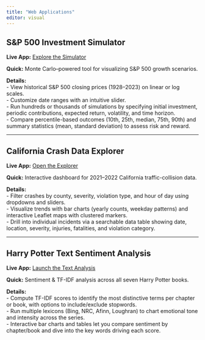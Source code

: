 ```yaml
---
title: "Web Applications"
editor: visual
---
```


## S&P 500 Investment Simulator  
**Live App:** [Explore the Simulator](https://ajay-sharma.shinyapps.io/InvestmentSimulator/)  

**Quick:** Monte Carlo–powered tool for visualizing S&P 500 growth scenarios.  

**Details:**  
- View historical S&P 500 closing prices (1928–2023) on linear or log scales.  
- Customize date ranges with an intuitive slider.  
- Run hundreds or thousands of simulations by specifying initial investment, periodic contributions, expected return, volatility, and time horizon.  
- Compare percentile-based outcomes (10th, 25th, median, 75th, 90th) and summary statistics (mean, standard deviation) to assess risk and reward.

---

## California Crash Data Explorer  
**Live App:** [Open the Explorer](https://ajay-sharma.shinyapps.io/app3/)  

**Quick:** Interactive dashboard for 2021–2022 California traffic-collision data.  

**Details:**  
- Filter crashes by county, severity, violation type, and hour of day using dropdowns and sliders.  
- Visualize trends with bar charts (yearly counts, weekday patterns) and interactive Leaflet maps with clustered markers.  
- Drill into individual incidents via a searchable data table showing date, location, severity, injuries, fatalities, and violation category.

---

## Harry Potter Text Sentiment Analysis  
**Live App:** [Launch the Text Analysis](https://ajay-sharma.shinyapps.io/app2/)  

**Quick:** Sentiment & TF-IDF analysis across all seven Harry Potter books.  

**Details:**  
- Compute TF-IDF scores to identify the most distinctive terms per chapter or book, with options to include/exclude stopwords.  
- Run multiple lexicons (Bing, NRC, Afinn, Loughran) to chart emotional tone and intensity across the series.  
- Interactive bar charts and tables let you compare sentiment by chapter/book and dive into the key words driving each score.
